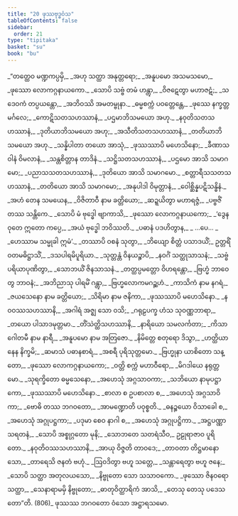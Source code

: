 ```yaml
---
title: "20 ဖုဿဗုဒ္ဓဝံသ"
tableOfContents: false
sidebar:
  order: 21
type: "tipitaka"
basket: "su"
book: "bu"
---
```



<DynamicBreadcrumb />

<Division number="1" book="bu" e="ch" v="21" p="361">

<Paragraph number="802" type="verses" book="bu">
_“တတ္ထေဝ မဏ္ဍကပ္ပမှိ,_  
_အဟု သတ္ထာ အနုတ္တရော;_  
_အနူပမော အသမသမော,_  
_ဖုဿော လောကဂ္ဂနာယကော._  

</Paragraph>

</Division>
<Division number="2" book="bu" e="ch" v="21" p="361">

<Paragraph number="803" type="verses" book="bu">
_သောပိ သဗ္ဗံ တမံ ဟန္တွာ,_  
_ဝိဇဋေတွာ မဟာဇဋံ;_  
_သဒေဝကံ တပ္ပယန္တော,_  
_အဘိဝဿိ အမတမ္ဗုနာ._  

</Paragraph>

</Division>
<Division number="3" book="bu" e="ch" v="21" p="361">

<Paragraph number="804" type="verses" book="bu">
_ဓမ္မစက္ကံ ပဝတ္တေန္တေ,_  
_ဖုဿေ နက္ခတ္တမင်္ဂလေ;_  
_ကောဋိသတသဟဿာနံ,_  
_ပဌမာဘိသမယော အဟု._  

</Paragraph>

</Division>
<Division number="4" book="bu" e="ch" v="21" p="361">

<Paragraph number="805" type="verses" book="bu">
_နဝုတိသတသဟဿာနံ,_  
_ဒုတိယာဘိသမယော အဟု;_  
_အသီတိသတသဟဿာနံ,_  
_တတိယာဘိသမယော အဟု._  

</Paragraph>

</Division>
<Division number="5" book="bu" e="ch" v="21" p="361">

<Paragraph number="806" type="verses" book="bu">
_သန္နိပါတာ တယော အာသုံ,_  
_ဖုဿဿာပိ မဟေသိနော;_  
_ခီဏာသဝါနံ ဝိမလာနံ,_  
_သန္တစိတ္တာန တာဒိနံ._  

</Paragraph>

</Division>
<Division number="6" book="bu" e="ch" v="21" p="362">

<Paragraph number="807" type="verses" book="bu">
_သဋ္ဌိသတသဟဿာနံ,_  
_ပဌမော အာသိ သမာဂမော;_  
_ပညာသသတသဟဿာနံ,_  
_ဒုတိယော အာသိ သမာဂမော._  

</Paragraph>

</Division>
<Division number="7" book="bu" e="ch" v="21" p="362">

<Paragraph number="808" type="verses" book="bu">
_စတ္တာရီသသတသဟဿာနံ,_  
_တတိယော အာသိ သမာဂမော;_  
_အနုပါဒါ ဝိမုတ္တာနံ,_  
_ဝေါစ္ဆိန္နပဋိသန္ဓိနံ._  

</Paragraph>

</Division>
<Division number="8" book="bu" e="ch" v="21" p="362">

<Paragraph number="809" type="verses" book="bu">
_အဟံ တေန သမယေန,_  
_ဝိဇိတာဝီ နာမ ခတ္တိယော;_  
_ဆဍ္ဍယိတွာ မဟာရဇ္ဇံ,_  
_ပဗ္ဗဇိံ တဿ သန္တိကေ._  

</Paragraph>

</Division>
<Division number="9" book="bu" e="ch" v="21" p="362">

<Paragraph number="810" type="verses" book="bu">
_သောပိ မံ ဗုဒ္ဓေါ ဗျာကာသိ,_  
_ဖုဿော လောကဂ္ဂနာယကော;_  
_‘ဒွေနဝုတေ ဣတော ကပ္ပေ,_  
_အယံ ဗုဒ္ဓေါ ဘဝိဿတိ._  

</Paragraph>

</Division>
<Division number="10" book="bu" e="ch" v="21" p="362">

<Paragraph number="811" type="verses" book="bu">
_ပဓာနံ ပဒဟိတွာန,_  
_ …ပေ… _  
_ဟေဿာမ သမ္မုခါ ဣမံ’._  

</Paragraph>

</Division>
<Division number="11" book="bu" e="ch" v="21" p="362">

<Paragraph number="812" type="verses" book="bu">
_တဿာပိ ဝစနံ သုတွာ,_  
_ဘိယျော စိတ္တံ ပသာဒယိံ;_  
ဥတ္တရိံ ဝတမဓိဋ္ဌာသိံ,_  
_ဒသပါရမိပူရိယာ._  

</Paragraph>

</Division>
<Division number="12" book="bu" e="ch" v="21" p="362">

<Paragraph number="813" type="verses" book="bu">
_သုတ္တန္တံ ဝိနယဉ္စာပိ,_  
_နဝင်္ဂံ သတ္ထုသာသနံ;_  
_သဗ္ဗံ ပရိယာပုဏိတွာ,_  
_သောဘယိံ ဇိနသာသနံ._  

</Paragraph>

</Division>
<Division number="13" book="bu" e="ch" v="21" p="362">

<Paragraph number="814" type="verses" book="bu">
_တတ္ထပ္ပမတ္တော ဝိဟရန္တော,_  
_ဗြဟ္မံ ဘာဝေတွ ဘာဝနံ;_  
_အဘိညာသု ပါရမိံ ဂန္တွာ,_  
_ဗြဟ္မလောကမဂဉ္ဆဟံ._  

</Paragraph>

</Division>
<Division number="14" book="bu" e="ch" v="21" p="362">

<Paragraph number="815" type="verses" book="bu">
_ကာသိကံ နာမ နဂရံ,_  
_ဇယသေနော နာမ ခတ္တိယော;_  
_သိရိမာ နာမ ဇနိကာ,_  
_ဖုဿဿာပိ မဟေသိနော._  

</Paragraph>

</Division>
<Division number="15" book="bu" e="ch" v="21" p="362">

<Paragraph number="816" type="verses" book="bu">
_နဝဝဿသဟဿာနိ,_  
_အဂါရံ အဇ္ဈ သော ဝသိ;_  
_ဂရုဠပက္ခ ဟံသ သုဝဏ္ဏဘာရာ,_  
_တယော ပါသာဒမုတ္တမာ._  

</Paragraph>

</Division>
<Division number="16" book="bu" e="ch" v="21" p="362">

<Paragraph number="817" type="verses" book="bu">
_တိံသဲတ္ထိသဟဿာနိ,_  
_နာရိယော သမလင်္ကတာ;_  
_ကိသာဂေါတမီ နာမ နာရီ,_  
_အနူပမော နာမ အတြဇော._  

</Paragraph>

</Division>
<Division number="17" book="bu" e="ch" v="21" p="362">

<Paragraph number="818" type="verses" book="bu">
_နိမိတ္တေ စတုရော ဒိသွာ,_  
_ဟတ္ထိယာနေန နိက္ခမိ;_  
_ဆမာသံ ပဓာနစာရံ,_  
_အစရီ ပုရိသုတ္တမော._  

</Paragraph>

</Division>
<Division number="18" book="bu" e="ch" v="21" p="362">

<Paragraph number="819" type="verses" book="bu">
_ဗြဟ္မုနာ ယာစိတော သန္တော,_  
_ဖုဿော လောကဂ္ဂနာယကော;_  
_ဝတ္တိ စက္ကံ မဟာဝီရော,_  
_မိဂဒါယေ နရုတ္တမော._  

</Paragraph>

</Division>
<Division number="19" book="bu" e="ch" v="21" p="362">

<Paragraph number="820" type="verses" book="bu">
_သုရက္ခိတော ဓမ္မသေနော,_  
_အဟေသုံ အဂ္ဂသာဝကာ;_  
_သဘိယော နာမုပဋ္ဌာကော,_  
_ဖုဿဿာပိ မဟေသိနော._  

</Paragraph>

</Division>
<Division number="20" book="bu" e="ch" v="21" p="363">

<Paragraph number="821" type="verses" book="bu">
_စာလာ စ ဥပစာလာ စ,_  
_အဟေသုံ အဂ္ဂသာဝိကာ;_  
_ဗောဓိ တဿ ဘဂဝတော,_  
_အာမဏ္ဍောတိ ပဝုစ္စတိ._  

</Paragraph>

</Division>
<Division number="21" book="bu" e="ch" v="21" p="363">

<Paragraph number="822" type="verses" book="bu">
_ဓနဉ္စယော ဝိသာခေါ စ,_  
_အဟေသုံ အဂ္ဂုပဋ္ဌကာ;_  
_ပဒုမာ စေဝ နာဂါ စ,_  
_အဟေသုံ အဂ္ဂုပဋ္ဌိကာ._  

</Paragraph>

</Division>
<Division number="22" book="bu" e="ch" v="21" p="363">

<Paragraph number="823" type="verses" book="bu">
_အဋ္ဌပဏ္ဏာသရတနံ,_  
_သောပိ အစ္စုဂ္ဂတော မုနိ;_  
_သောဘတေ သတရံသီဝ,_  
ဥဠုရာဇာဝ ပူရိတော._  

</Paragraph>

</Division>
<Division number="23" book="bu" e="ch" v="21" p="363">

<Paragraph number="824" type="verses" book="bu">
_နဝုတိဝဿသဟဿာနိ,_  
_အာယု ဝိဇ္ဇတိ တာဝဒေ;_  
_တာဝတာ တိဋ္ဌမာနော သော,_  
_တာရေသိ ဇနတံ ဗဟုံ._  

</Paragraph>

</Division>
<Division number="24" book="bu" e="ch" v="21" p="363">

<Paragraph number="825" type="verses" book="bu">
_ဩဝဒိတွာ ဗဟူ သတ္တေ,_  
_သန္တာရေတွာ ဗဟူ ဇနေ;_  
_သောပိ သတ္ထာ အတုလယသော,_  
_နိဗ္ဗုတော သော သသာဝကော._  

</Paragraph>

</Division>
<Division number="25" book="bu" e="ch" v="21" p="363">

<Paragraph number="826" type="verses" book="bu">
_ဖုဿော ဇိနဝရော သတ္ထာ,_  
_သေနာရာမမှိ နိဗ္ဗုတော;_  
_ဓာတုဝိတ္ထာရိကံ အာသိ,_  
_တေသု တေသု ပဒေသတော”တိ. (806)_  


</Paragraph>
</Division>

<Paragraph number="827" type="center" book="bu">
ဖုဿဿ ဘဂဝတော ဝံသော အဋ္ဌာရသမော.
</Paragraph>